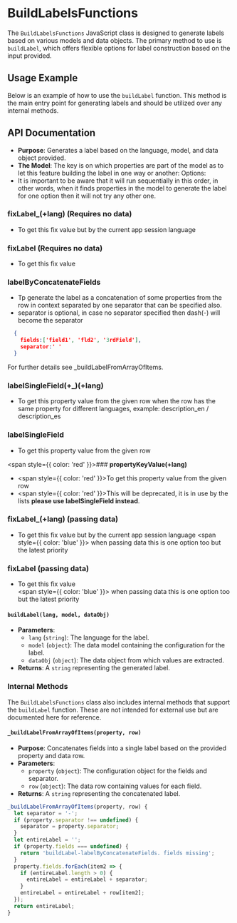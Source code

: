 

<Meta title="TRAZiT Paradigm/Dev Libraries/Build Labels"/>

# BuildLabelsFunctions

The `BuildLabelsFunctions` JavaScript class is designed to generate labels based on various models and data objects. The primary method to use is `buildLabel`, which offers flexible options for label construction based on the input provided.

## Usage Example

Below is an example of how to use the `buildLabel` function. This method is the main entry point for generating labels and should be utilized over any internal methods.

## API Documentation

- **Purpose**: Generates a label based on the language, model, and data object provided.
- **The Model**: The key is on which properties are part of the model as to let this feature building the label in one way or another: Options:
- It is important to be aware that it will run sequentially in this order, in other words, when it finds properties in the model to generate the label for one option then it will not try any other one.

### **fixLabel_(+lang)** (Requires no data)
  - To get this fix value but by the current app session language
### **fixLabel** (Requires no data)
  - To get this fix value   
### **labelByConcatenateFields**
  - Tp generate the label as a concatenation of some properties from the row in context separated by one separator that can be specified also.
  - separator is optional, in case no separator specified then dash(-) will become the separator
  ```json
    {
      fields:['field1', 'fld2', '3rdField'],
      separator:' '
    }
  ```
   For further details see _buildLabelFromArrayOfItems. 

### **labelSingleField(+_)(+lang)** 
  - To get this property value from the given row when the row has the same property for different languages, example: description_en / description_es

### **labelSingleField** 
  - To get this property value from the given row

<span style={{ color: 'red' }}>### **propertyKeyValue(+lang)**</span>
  - <span style={{ color: 'red' }}>To get this property value from the given row</span>
  - <span style={{ color: 'red' }}>This will be deprecated, it is in use by the lists **please use labelSingleField instead**.    </span>
  
### **fixLabel_(+lang)** (passing data)
  - To get this fix value but by the current app session language
    <span style={{ color: 'blue' }}> when passing data this is one option too but the latest priority</span>
### **fixLabel** (passing data)
  - To get this fix value   
    <span style={{ color: 'blue' }}> when passing data this is one option too but the latest priority</span>


#### `buildLabel(lang, model, dataObj)`

- **Parameters**:
  - `lang` (`string`): The language for the label.
  - `model` (`object`): The data model containing the configuration for the label.
  - `dataObj` (`object`): The data object from which values are extracted.
- **Returns**: A `string` representing the generated label.

### Internal Methods

The `BuildLabelsFunctions` class also includes internal methods that support the `buildLabel` function. These are not intended for external use but are documented here for reference.

#### `_buildLabelFromArrayOfItems(property, row)`

- **Purpose**: Concatenates fields into a single label based on the provided property and data row.
- **Parameters**:
  - `property` (`object`): The configuration object for the fields and separator.
  - `row` (`object`): The data row containing values for each field.
- **Returns**: A `string` representing the concatenated label.

```javascript
_buildLabelFromArrayOfItems(property, row) {
  let separator = '-';
  if (property.separator !== undefined) {
    separator = property.separator;
  }
  let entireLabel = '';
  if (property.fields === undefined) {
    return 'buildLabel-labelByConcatenateFields. fields missing';
  }
  property.fields.forEach(item2 => {
    if (entireLabel.length > 0) {
      entireLabel = entireLabel + separator;
    }
    entireLabel = entireLabel + row[item2];
  });
  return entireLabel;
}